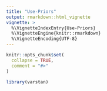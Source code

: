 ```yaml
---
title: "Use-Priors"
output: rmarkdown::html_vignette
vignette: >
  %\VignetteIndexEntry{Use-Priors}
  %\VignetteEngine{knitr::rmarkdown}
  %\VignetteEncoding{UTF-8}
---
```


```r
knitr::opts_chunk$set(
  collapse = TRUE,
  comment = "#>"
)
```

```r
library(varstan)
```
